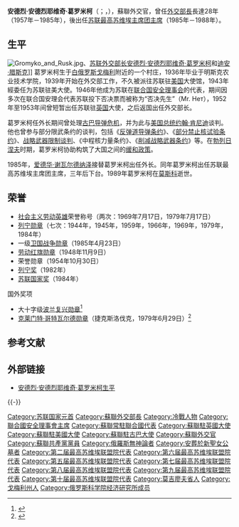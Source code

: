{{Infobox_Politician | name=<span style="font-size:smaller;">安德烈·安德烈耶维奇·葛罗米柯</span><br /><span style="font-size:smaller;">{{lang|ru|Андре́й Андре́евич Громы́ко}}</span>
| nationality= {{USSR}}
| image=File:Andrei Gromyko 1972.jpg
| office=[[苏联最高苏维埃主席团|苏联最高苏维埃主席团主席]]
| term_start=1985年7月27日
| term_end=1988年10月1日
| predecessor=[[康斯坦丁·乌斯季诺维奇·契尔年科|康斯坦丁·乌斯季诺维奇·契尔年科]]
| successor=[[米哈伊尔·谢尔盖耶维奇·戈尔巴乔夫|米哈伊尔·谢尔盖耶维奇·戈尔巴乔夫]]({{Link-ru|苏联最高苏维埃主席|Председатель Верховного Совета СССР}})
| office2=[[苏联外交部长|苏联外交部长]]
| term_start2=1957年2月14日
| term_end2=1985年7月27日
| predecessor2=[[德米特里·特罗菲莫维奇·谢皮洛夫|德米特里·特罗菲莫维奇·谢皮洛夫]]
| successor2=[[爱德华·谢瓦尔德纳泽|爱德华·谢瓦尔德纳泽]]
| birth_date=1909年7月18日
| birth_place= {{flag|俄羅斯帝國}}[[戈梅利|戈梅利]]<br />（今{{flag|Belarus}}[[戈梅利|戈梅利]]）
| dead=
| death_date={{death date and age|1989|7|2|1909|7|5}}
| death_place={{USSR}}[[莫斯科|莫斯科]]
| spouse=
| party=[[苏联共产党|苏联共产党]]
| vicepresident=
|awards={{{!}} style="background: transparent"
{{!}}{{社会主义劳动英雄|1969}} {{!!}} {{社会主义劳动英雄|1979}}
{{!}}}
{{{!}} style="background: transparent"
{{!}}{{列宁勋章|1944}}{{!!}}{{列宁勋章|1945}}{{!!}}{{列宁勋章|1959}}{{!!}}{{列宁勋章|1966}}
{{!}}-
{{!}} {{列宁勋章|1969}}{{!!}}{{列宁勋章|1979}}{{!!}}{{列宁勋章|1984}}{{!!}}{{一级卫国战争勋章|1985}} 
{{!}}-
{{!}} {{劳动红旗勋章|1948}}{{!!}}{{苏联荣誉勋章|1954}}{{!!}}{{纪念列宁诞辰一百周年奖章}}  
{{!}}}
{{{!}} style="background: transparent"
{{!}}{{列宁奖|1982}}{{!!}}{{苏联国家奖|1984}}
{{!}}}
'''国外奖项''':
{{{!}} style="background: transparent"
{{!}}{{波兰复兴勋章|type=1}}{{!!}}{{克莱门特·哥特瓦尔德勋章}}
{{!}}}
}}

'''安德烈·安德烈耶维奇·葛罗米柯'''（{{lang-ru|'''Андре́й Андре́евич Громы́ко'''|Andrei Andreyevich Gromyko}}；{{lang-be|'''Андрэй Андрэевіч Грамыка'''}}，{{bd|1909年|7月18日|1989年|7月2日|catIdx=G葛}}），蘇聯外交官，曾任[[苏联外交部长|外交部長]]長達28年（1957年－1985年），後出任[[苏联最高苏维埃主席团|苏联最高苏维埃主席团主席]]（1985年－1988年）。
==生平==
[[Image:Gromyko_and_Rusk.jpg|thumb]]、[[苏联外交部长|苏联外交部长]][[安德烈·安德烈耶维奇·葛罗米柯|安德烈·安德烈耶维奇·葛罗米柯]]和[[迪安·腊斯克|迪安·腊斯克]]]]
葛罗米柯生于[[白俄罗斯|白俄罗斯]][[戈梅利|戈梅利]]附近的一个村庄，1936年毕业于明斯克农业技术学院，1939年开始在外交部工作，不久被派往苏联驻[[美国|美国]]大使馆，1943年經委任为苏联驻美大使。1946年他成为苏联在[[联合国安全理事会|联合国安全理事会]]的代表，期间因多次在联合国安理会代表苏联投下否决票而被称为“否决先生”（Mr. Нет），1952年至1953年间曾短暂出任苏联驻[[英国|英国]]大使，之后返国出任外交部长。

葛罗米柯任外长期间曾处理[[古巴导弹危机|古巴导弹危机]]，并为此与[[美国总统|美国总统]][[约翰·肯尼迪|约翰·肯尼迪]]谈判。他也曾参与部分限武条约的谈判，包括《[[反弹道导弹条约|反弹道导弹条约]]》、《[[部分禁止核试验条约|部分禁止核试验条约]]》、[[战略武器限制谈判|战略武器限制谈判]]、《中程核力量条约》、《[[削减战略武器条约|削减战略武器条约]]》等。在[[列昂尼德·伊里奇·勃列日涅夫|勃列日涅夫]]时期，葛罗米柯协助构筑了大国之间的[[缓和政策|缓和政策]]。

1985年，[[爱德华·谢瓦尔德纳泽|爱德华·谢瓦尔德纳泽]]接替葛罗米柯出任外长。同年葛罗米柯出任苏联最高苏维埃主席团主席，三年后下台。1989年葛罗米柯在[[莫斯科|莫斯科]]逝世。

==荣誉==
*[[社会主义劳动英雄|社会主义劳动英雄]]荣誉称号（两次：1969年7月17日，1979年7月17日）
*[[列宁勋章|列宁勋章]]（七次：1944年，1945年，1959年，1966年，1969年，1979年，1984年）
*一级[[卫国战争勋章|卫国战争勋章]]（1985年4月23日）
*[[劳动红旗勋章|劳动红旗勋章]]（1948年11月9日）
*荣誉勋章（1954年10月30日）
*[[列宁奖|列宁奖]]（1982年）
*[[苏联国家奖|苏联国家奖]]（1984年）
;国外奖项
*大十字级[[波兰复兴勋章|波兰复兴勋章]]<ref>{{cite book |title=Polish Perspectives |date=1986 |publisher=Polski Instytut Spraw Międzynarodowych |page=87 |volume=29 |url= https://books.google.com/books?id=iX7iAAAAMAAJ}}</ref>
*[[克莱门特·哥特瓦尔德勋章|克莱门特·哥特瓦尔德勋章]]（捷克斯洛伐克，1979年6月29日）<ref>{{cite web |title=Řád Klementa Gottwalda |url=https://www.prazskyhradarchiv.cz/file/edee/vyznamenani/rkg.pdf |language=cs |date=2015-01-17 |access-date=2019-07-07 |archive-date=2019-06-27 |archive-url=https://web.archive.org/web/20190627105846/https://www.prazskyhradarchiv.cz/file/edee/vyznamenani/rkg.pdf |dead-url=no }}</ref>
==参考文献==
{{reflist}}
==外部链接==
* [https://web.archive.org/web/20060828142032/http://alsos.wlu.edu/qsearch.aspx?browse=people%2FGromyko%2C+Andrei 安德烈·安德烈耶维奇·葛罗米柯生平]
{{-}}
{{s-start}}
{{s-off}}
{{s-bef | before = [[康斯坦丁·乌斯季诺维奇·契尔年科|契尔年科]]}}
{{s-ttl | title = [[蘇聯最高蘇維埃主席團|蘇聯最高蘇維埃主席團主席]] | years = 1985年－1988年}}
{{s-aft | after = [[米哈伊尔·谢尔盖耶维奇·戈尔巴乔夫|戈尔巴乔夫]]}}
{{s-dip}}
{{s-bef | before = [[德米特里·特罗菲莫维奇·谢皮洛夫|谢皮洛夫]]}}
{{s-ttl | title = [[苏联外交部长|苏联外交部长]] | years = 1957年－1985年}}
{{s-aft | after = [[爱德华·谢瓦尔德纳泽|谢瓦尔德纳泽]]}}
{{s-end}}
{{苏联国家元首}}
{{苏联总理}}
{{Cold War figures}}

{{Authority control}}

{{DEFAULTSORT:Gromyko, Andrei}}
[[Category:苏联国家元首|Category:苏联国家元首]]
[[Category:蘇聯外交部長|Category:蘇聯外交部長]]
[[Category:冷戰人物|Category:冷戰人物]]
[[Category:聯合國安全理事會主席|Category:聯合國安全理事會主席]]
[[Category:蘇聯常駐聯合國代表|Category:蘇聯常駐聯合國代表]]
[[Category:蘇聯駐英國大使|Category:蘇聯駐英國大使]]
[[Category:蘇聯駐美國大使|Category:蘇聯駐美國大使]]
[[Category:蘇聯駐古巴大使|Category:蘇聯駐古巴大使]]
[[Category:蘇聯外交官|Category:蘇聯外交官]]
[[Category:蘇聯共產黨黨員|Category:蘇聯共產黨黨員]]
[[Category:俄羅斯無神論者|Category:俄羅斯無神論者]]
[[Category:安葬於新聖女公墓者|Category:安葬於新聖女公墓者]]
[[Category:第二届最高苏维埃联盟院代表|Category:第二届最高苏维埃联盟院代表]]
[[Category:第六届最高苏维埃联盟院代表|Category:第六届最高苏维埃联盟院代表]]
[[Category:第五届最高苏维埃联盟院代表|Category:第五届最高苏维埃联盟院代表]]
[[Category:第七届最高苏维埃联盟院代表|Category:第七届最高苏维埃联盟院代表]]
[[Category:第八届最高苏维埃联盟院代表|Category:第八届最高苏维埃联盟院代表]]
[[Category:第九届最高苏维埃联盟院代表|Category:第九届最高苏维埃联盟院代表]]
[[Category:第十届最高苏维埃联盟院代表|Category:第十届最高苏维埃联盟院代表]]
[[Category:莫吉廖夫省人|Category:莫吉廖夫省人]]
[[Category:戈梅利州人|Category:戈梅利州人]]
[[Category:俄罗斯科学院经济研究所成员|Category:俄罗斯科学院经济研究所成员]]